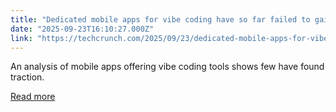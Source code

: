 ```yaml
---
title: "Dedicated mobile apps for vibe coding have so far failed to gain traction"
date: "2025-09-23T16:10:27.000Z"
link: "https://techcrunch.com/2025/09/23/dedicated-mobile-apps-for-vibe-coding-have-so-far-failed-to-gain-traction/"
---
```


An analysis of mobile apps offering vibe coding tools shows few have found traction. 

[Read more](https://techcrunch.com/2025/09/23/dedicated-mobile-apps-for-vibe-coding-have-so-far-failed-to-gain-traction/)
